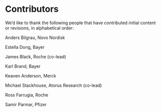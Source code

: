 # Contributors

We'd like to thank the following people that have contributed 
initial content or revisions, in alphabetical order:

Anders Bilgrau, Novo Nordisk 

Estella Dong, Bayer 

James Black, Roche (co-lead) 

Karl Brand, Bayer 

Keaven Anderson, Merck 

Michael Stackhouse, Atorus Research (co-lead) 

Ross Farrugia, Roche

Samir Parmar, Pfizer
